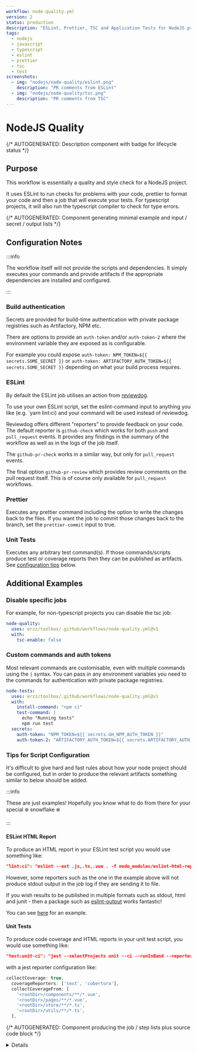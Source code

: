```yaml
---
workflow: node-quality.yml
version: 2
status: production
description: "ESLint, Prettier, TSC and Application Tests for NodeJS projects"
tags:
  - nodejs
  - javascript
  - typescript
  - eslint
  - prettier
  - tsc
  - test
screenshots:
  - img: "nodejs/node-quality/eslint.png"
    description: "PR comments from ESLint"
  - img: "nodejs/node-quality/tsc.png"
    description: "PR comments from TSC"
---
```



# NodeJS Quality

{/* AUTOGENERATED: Description component with badge for lifecycle status */}

<Description
  status={frontMatter.status}
  description={frontMatter.description}
  tags={frontMatter.tags}
  screenshots={frontMatter.screenshots}
/>

## Purpose

This workflow is essentially a quality and style check for a NodeJS project.

It uses ESLint to run checks for problems with your code, prettier to format your code and then a
job that will execute your tests. For typescript projects, it will also run the typescript compiler
to check for type errors.

{/* AUTOGENERATED: Component generating minimal example and input / secret / output lists */}

<Usage workflow={frontMatter.workflow} version={frontMatter.version} />

## Configuration Notes

:::info

The workflow itself will not provide the scripts and dependencies. It simply executes your commands
and provide artifacts if the appropriate dependencies are installed and configured.

:::

### Build authentication

Secrets are provided for build-time authentication with private package registries such as
Artifactory, NPM etc.

There are options to provide an `auth-token` and/or `auth-token-2` where the environment variable
they are exposed as is configurable.

For example you could expose `auth-token: NPM_TOKEN=${{ secrets.SOME_SECRET }}` or
`auth-token: ARTIFACTORY_AUTH_TOKEN=${{ secrets.SOME_SECRET }}` depending on what your build process
requires.

### ESLint

By default the ESLint job utilises an action from
[reviewdog](https://github.com/reviewdog/reviewdog).

To use your own ESLint script, set the eslint-command input to anything you like (e.g. `yarn
lint:ci) and your command will be used instead of reviewdog.

Reviewdog offers different "reporters" to provide feedback on your code. The default reporter is
`github-check` which works for both `push` and `pull_request` events. It provides any findings in
the summary of the workflow as well as in the logs of the job itself.

The `github-pr-check` works in a similar way, but only for `pull_request` events.

The final option `github-pr-review` which provides review comments on the pull request itself. This
is of course only available for `pull_request` workflows.

### Prettier

Executes any prettier command including the option to write the changes back to the files. If you
want the job to commit those changes back to the branch, set the `prettier-commit` input to true.

### Unit Tests

Executes any arbitrary test command(s). If those commands/scripts produce test or coverage reports
then they can be published as artifacts. See [configuration tips](#tips-for-script-configuration)
below.

## Additional Examples

### Disable specific jobs

For example, for non-typescript projects you can disable the tsc job:

```yaml
node-quality:
  uses: erzz/toolbox/.github/workflows/node-quality.yml@v1
  with:
    tsc-enable: false
```

### Custom commands and auth tokens

Most relevant commands are customisable, even with multiple commands using the `|` syntax. You can
pass in any environment variables you need to the commands for authentication with private package
registries.

```yaml
node-tests:
  uses: erzz/toolbox/.github/workflows/node-quality.yml@v1
  with:
    install-command: "npm ci"
    test-command: |
      echo "Running tests"
      npm run test
  secrets:
    auth-token: "NPM_TOKEN=${{ secrets.GH_NPM_AUTH_TOKEN }}"
    auth-token-2: "ARTIFACTORY_AUTH_TOKEN=${{ secrets.ARTIFACTORY_AUTH_TOKEN }}"
```

### Tips for Script Configuration

It's difficult to give hard and fast rules about how your node project should be configured, but in
order to produce the relevant artifacts something similar to below should be added.

:::info

These are just examples! Hopefully you know what to do from there for your special :snowflake:
snowflake :snowflake:

:::

#### ESLint HTML Report

To produce an HTML report in your ESLint test script you would use something like:

```json
"lint:ci": "eslint --ext .js,.ts,.vue . -f node_modules/eslint-html-reporter/reporter.js -o $GITHUB_WORKSPACE/eslint-report.html"
```

However, some reporters such as the one in the example above will not produce stdout output in the
job log if they are sending it to file.

If you wish results to be published in multiple formats such as stdout, html and junit - then a
package such as [eslint-output](https://www.npmjs.com/package/eslint-output) works fantastic!

You can see [here](https://github.com/erzz/toolbox/tree/main/tests/node-sample-app) for an example.

#### Unit Tests

To produce code coverage and HTML reports in your unit test script, you would use something like:

```json
"test:unit-ci": "jest --selectProjects unit --ci --runInBand --reporters jest-html-reporter jest-junit"
```

with a jest reporter configuration like:

```js
collectCoverage: true,
  coverageReporters: ['text', 'cobertura'],
  collectCoverageFrom: [
    '<rootDir>/components/**/*.vue',
    '<rootDir>/pages/**/*.vue',
    '<rootDir>/store/**/*.ts',
    '<rootDir>/utils/**/*.ts',
  ],
```

{/* AUTOGENERATED: Component producing the job / step lists plus source code block */}

<Details workflow={frontMatter.workflow} configs={frontMatter.configs} />

## Diagram

```mermaid
flowchart LR
    subgraph jobs
        format[Prettier]
        tsc[TSC]
        test[Tests]
        lint[ESLint]
    end
    subgraph Github
      subgraph artifacts[Artifacts]
        test -.-> utHTML[test-report.html]
        test -.-> utXML[junit.xml]
        test -.-> covXML[cobertura-coverage.xml]
      end
      lint --> pr[Pull Request]
      tsc --> pr
      format -.-> Commit
    end
```
